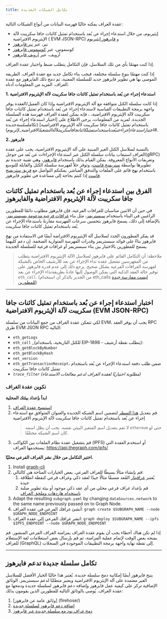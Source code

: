```yaml
---
title: تكامل الشبكات الجديدة
---
```


عقدة الغراف يمكنه حاليًا فهرسة البيانات من أنواع الشبكات التالية:

- إيثيريوم، من خلال استدعاء إجراء عن بُعد باستخدام تمثيل كائنات جافا سكريبت لآلة الإيثريوم الافتراضية ( EVM JSON-RPC) و [فايرهوز إيثيريوم](https://github.com/streamingfast/firehose-ethereum)
- نير، عبر [نير فايرهوز](https://github.com/streamingfast/near-firehose-indexer)
- كوسموس، عبر [كوسموس فايرهوز](https://github.com/graphprotocol/firehose-cosmos)
- أرويف، عبر [أرويف فايرهوز](https://github.com/graphprotocol/firehose-arweave)

إذا كنت مهتمًا بأي من تلك السلاسل، فإن التكامل يتطلب ضبط واختبار عقدة الغراف.

إذا كنت مهتمًا بنوع سلسلة مختلفة، فيجب بناء تكامل جديد مع عقدة الغراف. الطريقة الموصى بها هي تطوير فايرهوز جديد للسلسلة المعنية، ثم دمج ذلك الفايرهوز مع عقدة الغراف. المزيد من المعلومات أدناه.

**1. استدعاء إجراء عن بُعد باستخدام تمثيل كائنات جافا سكريبت لآلة الإيثريوم الافتراضية**

إذا كانت سلسلة الكتل متوافقة مع آلة الإيثريوم الافتراضية وإذا كان العميل/العقدة يوفر واجهة برمجة التطبيقات القياسية لاستدعاء إجراء عن بُعد باستخدام تمثيل كائنات جافا سكريبت لآلة الإيثريوم الافتراضية، ، فإنه يمكن لعقدة الغراف فهرسة هذه السلسلة الجديدة. لمزيد من المعلومات، يرجى الاطلاع على [اختبار استدعاء إجراء عن بُعد باستخدام تمثيل كائنات جافا سكريبت لآلة الإيثريوم الافتراضية] (تكامل*سلسة*جديدة #اختبار*استدعاء*إجراء*عن*بُعد*باستخدام*تمثيل*كائنات*جافا*سكريبت*لآلة*التشغيل*الافتراضية_لإثريوم).

**2. فايرهوز**

بالنسبة لسلاسل الكتل الغير المبنية على آلة الإيثيريوم الافتراضية، يجب على عقدة الغراف استيعاب بيانات سلسلة الكتل عبر استدعاء الإجراءات عن بُعد من جوجل(gRPC) وتعريفات الأنواع المعروفة. يمكن القيام بذلك باستخدام [فايرهوز](فايرهوز/)، وهي تقنية جديدة تم تطويرها بواسطة [ستريمنج فاست](https://www.streamingfast.io/)، وتوفر حلاً لفهرسة سلسلة الكتل والقابلة للتوسع باستخدام نهج قائم على الملفات والتدفق المباشر. يمكنكم التواصل مع [فريق ستريمنج فاست](mailto:integrations@streamingfast.io/) إذا كنتم بحاجة إلى مساعدة في تطوير فايرهوز.

## الفرق بين استدعاء إجراء عن بُعد باستخدام تمثيل كائنات جافا سكريبت لآلة الإيثريوم الافتراضية والفايرهوز

في حين أن الاثنين مناسبان للغرافات الفرعية، فإن فايرهوز مطلوب دائمًا للمطورين الراغبين في البناء باستخدام [سبستريمز](سبستريمز/)، مثل بناء [غرافات فرعية مدعومة بسبستريمز](cookbook/substreams-powered-subgraphs/). بالإضافة إلى ذلك، يسمح فايرهوز بتحسين سرعات الفهرسة مقارنةً باستدعاء الإجراء عن بُعد باستخدام تمثيل كائنات جافا سكريبت.

قد يفكر المطورون الجدد لسلاسل آلة الإيثيريوم الافتراضة أيضًا في الاستفادة من نهج فايرهوز بناءً على فوائد سبستريمز وقدرات الفهرسة المتوازية الضخمة. إن دعم كليهما يسمح للمطورين بالاختيار بين بناء سبستريمز أو غرافات فرعية للسلسلة الجديدة.

> ملاحظة: أن التكامل القائم على فايرهوز لسلاسل الآلة الإيثيريوم الافتراضية يتطلب من المفهرسين تشغيل عقدة نداء الإجراء عن بعد للأرشيف الخاص بالشبكة لفهرسة الغرافات الفرعية بشكل صحيح. يرجع ذلك إلى عدم قدرة فايرهوز على توفير حالة العقد الذكية التي يمكن الوصول إليها عادةً بطريقةنداء الإجراء عن بعد `eth_call`. (من الجدير بالذكر أن استخدام eth_calls [ليست ممارسة جيدة للمطورين](https://thegraph.com/blog/improve-subgraph-performance-reduce-eth-calls/))

---

## اختبار استدعاء إجراء عن بُعد باستخدام تمثيل كائنات جافا سكريبت لآلة الإيثريوم الافتراضية (EVM JSON-RPC)

لكي تتمكن عقدة الغراف من جمع البيانات من سلسلة EVM، يجب أن يوفر العقد RPC طرق EVM JSON RPC التالية:

- `eth_getLogs`
- `eth_call` \_(للكتل التاريخية، باستخدام EIP-1898 - يتطلب نقطة أرشيف):
- `eth_getBlockByNumber`
- `eth_getBlockByHash`
- `net_version`
- `eth_getTransactionReceipt`، ضمن طلب دفعة استدعاء الإجراء عن بُعد باستخدام تمثيل كائنات جافا سكريبت
- _`trace_filter`_ _(مطلوبة اختياريًا لعقدة الغراف لدعم معالجات الاستدعاء)_

### تكوين عقدة الغراف

**ابدأ بإعداد بيئتك المحلية**

1. [استنسخ عقدة الغراف](https://github.com/graphprotocol/graph-node)
2. قم بتعديل [هذا السطر](https://github.com/graphprotocol/graph-node/blob/master/docker/docker-compose.yml#L22) لتضمين اسم الشبكة الجديدة والعنوان المتوافق مع استدعاء إجراء عن بُعد باستخدام تمثيل كائنات جافا سكريبت لآلة الإيثريوم الافتراضية
   > لا تقم بتعديل اسم المتغير البيئي نفسه. يجب أن يظل اسمه `ethereum` حتى لو كان اسم الشبكة مختلفًا.
3. قم بتشغيل عقدة نظام الملفات بين الكواكب (IPFS) أو استخدم العقدة التي يستخدمها الغراف: https://api.thegraph.com/ipfs/

**اختبر التكامل من خلال نشر الغراف الفرعي محليًا.**

1. Install [graph-cli](https://github.com/graphprotocol/graph-tooling/tree/main/packages/cli)
2. قم بإنشاء مثالًا بسيطًا للغراف الفرعي. بعض الخيارات المتاحة هي كالتالي:
   1. يُعتبر [غرافيتار](https://github.com/graphprotocol/example-subgraph/tree/f89bdd4628efa4badae7367d4919b3f648083323) المُعد مسبقًا مثالًا جيدًا لعقد ذكي وغراف فرعي كنقطة انطلاقة جيدة
   2. قم بإعداد غراف فرعي محلي من أي عقد ذكي موجود أو بيئة تطوير صلبة [باستخدام هاردهات وملحق الغراف](https://github.com/graphprotocol/hardhat-graph)
3. Adapt the resulting `subgraph.yaml` by changing `dataSources.network` to the same name previously passed on to Graph Node.
4. أنشئ غرافك الفرعي في عقدة الغراف: `graph create $SUBGRAPH_NAME --node $GRAPH_NODE_ENDPOINT`
5. انشر غرافك الفرعي إلى عقدة الغراف: `graph deploy $SUBGRAPH_NAME --ipfs $IPFS_ENDPOINT --node $GRAPH_NODE_ENDPOINT`

إذا لم تكن هناك أخطاء يجب أن يقوم عقدة الغراف بمزامنة الغراف الفرعي المنشور. قم بمنحه بعض الوقت لإتمام عملية المزامنة، ثم قم بإرسال بعض استعلامات لغة الإستعلام للغراف (GraphQL) إلى نقطة نهاية واجهة برمجة التطبيقات الموجودة في السجلات.

---

## تكامل سلسلة جديدة تدعم فايرهوز

يتيح فايرهوز أيضًا إمكانية دمج سلسلة جديدة. يُعتبر هذا حاليًا الخيار الأفضل للسلاسل الغير معتمدة على آلة الإيثريوم الافتراضية ويعتبر متطلبًا لدعم سبستريمز. الوثائق الإضافية تركز على كيفية عمل فايرهوز وإضافة دعم فايرهوز لسلسلة جديدة ودمجها مع عقدة الغراف. يُوصى بالوثائق التالية للمطورين الذين يقومون بذلك:

1. [وثائق عامة عن فايرهوز] (firehose/)
2. [إضافة دعم فايرهوز لسلسلة جديدة](https://firehose.streamingfast.io/integrate-new-chains/integration-overview)
3. [دمج غراف نود مع سلسلة جديدة عبر فايرهوز](https://github.com/graphprotocol/graph-node/blob/master/docs/implementation/add-chain.md)
